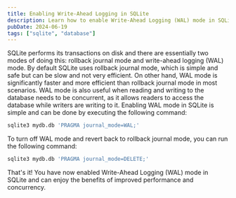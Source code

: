 ```yaml
---
title: Enabling Write-Ahead Logging in SQLite
description: Learn how to enable Write-Ahead Logging (WAL) mode in SQLite to improve performance and concurrency.
pubDate: 2024-06-19
tags: ["sqlite", "database"]
---
```


SQLite performs its transactions on disk and there are essentially two modes of doing this: rollback journal mode and write-ahead logging (WAL) mode.
By default SQLite uses rollback journal mode, which is simple and safe but can be slow and not very efficient. On other hand, WAL mode is significantly faster and more efficient than rollback journal mode in most scenarios.
WAL mode is also useful when reading and writing to the database needs to be concurrent, as it allows readers to access the database while writers are writing to it.
Enabling WAL mode in SQLite is simple and can be done by executing the following command:

```bash
sqlite3 mydb.db 'PRAGMA journal_mode=WAL;'
```

To turn off WAL mode and revert back to rollback journal mode, you can run the following command:

```bash
sqlite3 mydb.db 'PRAGMA journal_mode=DELETE;'
```

That's it! You have now enabled Write-Ahead Logging (WAL) mode in SQLite and can enjoy the benefits of improved performance and concurrency.
